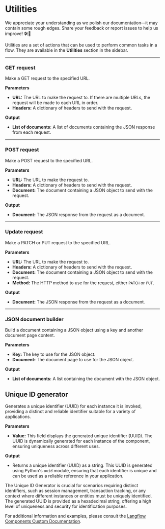 
# Utilities

<Admonition type="caution" icon="🚧" title="Zone Under Construction">
  We appreciate your understanding as we polish our documentation—it may
  contain some rough edges. Share your feedback or report issues to help us
  improve! 🛠️📝
</Admonition>

Utilities are a set of actions that can be used to perform common tasks in a flow. They are available in the **Utilities** section in the sidebar.

---

### GET request

Make a GET request to the specified URL.

**Parameters**

- **URL:** The URL to make the request to. If there are multiple URLs, the request will be made to each URL in order.
- **Headers:** A dictionary of headers to send with the request.

**Output**

- **List of documents:** A list of documents containing the JSON response from each request.

---

### POST request

Make a POST request to the specified URL.

**Parameters**

- **URL:** The URL to make the request to.
- **Headers:** A dictionary of headers to send with the request.
- **Document:** The document containing a JSON object to send with the request.

**Output**

- **Document:** The JSON response from the request as a document.

---

### Update request

Make a PATCH or PUT request to the specified URL.

**Parameters**

- **URL:** The URL to make the request to.
- **Headers:** A dictionary of headers to send with the request.
- **Document:** The document containing a JSON object to send with the request.
- **Method:** The HTTP method to use for the request, either `PATCH` or `PUT`.

**Output**

- **Document:** The JSON response from the request as a document.

---

### JSON document builder

Build a document containing a JSON object using a key and another document page content.

**Parameters**

- **Key:** The key to use for the JSON object.
- **Document:** The document page to use for the JSON object.

**Output**

- **List of documents:** A list containing the document with the JSON object.

## Unique ID generator

Generates a unique identifier (UUID) for each instance it is invoked, providing a distinct and reliable identifier suitable for a variety of applications.

**Parameters**

- **Value:** This field displays the generated unique identifier (UUID). The UUID is dynamically generated for each instance of the component, ensuring uniqueness across different uses.

**Output**

- Returns a unique identifier (UUID) as a string. This UUID is generated using Python's `uuid` module, ensuring that each identifier is unique and can be used as a reliable reference in your application.

<Admonition type="note" title="Note">
    The Unique ID Generator is crucial for scenarios requiring distinct identifiers, such as session management, transaction tracking, or any context where different instances or entities must be uniquely identified. The generated UUID is provided as a hexadecimal string, offering a high level of uniqueness and security for identification purposes.
</Admonition>

For additional information and examples, please consult the [Langflow Components Custom Documentation](http://docs.langflow.org/components/custom).
